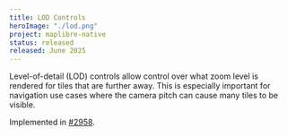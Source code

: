 ```yaml
---
title: LOD Controls
heroImage: "./lod.png"
project: maplibre-native
status: released
released: June 2025
---
```


Level-of-detail (LOD) controls allow control over what zoom level is rendered for tiles that are further away. This is especially important for navigation use cases where the camera pitch can cause many tiles to be visible. 

Implemented in [#2958](https://github.com/maplibre/maplibre-native/pull/2958).
